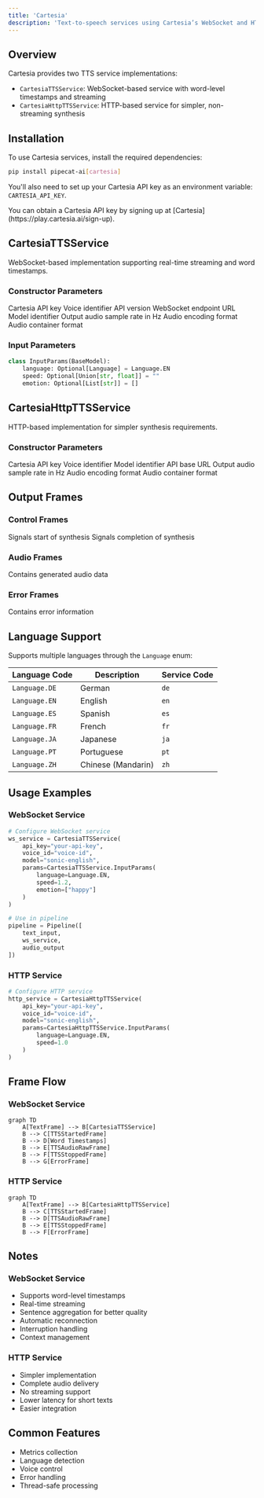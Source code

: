 ```yaml
---
title: 'Cartesia'
description: 'Text-to-speech services using Cartesia’s WebSocket and HTTP APIs'
---
```


## Overview

Cartesia provides two TTS service implementations:

- `CartesiaTTSService`: WebSocket-based service with word-level timestamps and streaming
- `CartesiaHttpTTSService`: HTTP-based service for simpler, non-streaming synthesis

## Installation

To use Cartesia services, install the required dependencies:

```bash
pip install pipecat-ai[cartesia]
```

You'll also need to set up your Cartesia API key as an environment variable: `CARTESIA_API_KEY`.

<Tip>
  You can obtain a Cartesia API key by signing up at
  [Cartesia](https://play.cartesia.ai/sign-up).
</Tip>

## CartesiaTTSService

WebSocket-based implementation supporting real-time streaming and word timestamps.

### Constructor Parameters

<ParamField path="api_key" type="str" required>
  Cartesia API key
</ParamField>

<ParamField path="voice_id" type="str" required>
  Voice identifier
</ParamField>

<ParamField path="cartesia_version" type="str" default="2024-06-10">
  API version
</ParamField>

<ParamField path="url" type="str" default="wss://api.cartesia.ai/tts/websocket">
  WebSocket endpoint URL
</ParamField>

<ParamField path="model" type="str" default="sonic-english">
  Model identifier
</ParamField>

<ParamField path="sample_rate" type="int" default="24000">
  Output audio sample rate in Hz
</ParamField>

<ParamField path="encoding" type="str" default="pcm_s16le">
  Audio encoding format
</ParamField>

<ParamField path="container" type="str" default="raw">
  Audio container format
</ParamField>

### Input Parameters

```python
class InputParams(BaseModel):
    language: Optional[Language] = Language.EN
    speed: Optional[Union[str, float]] = ""
    emotion: Optional[List[str]] = []
```

## CartesiaHttpTTSService

HTTP-based implementation for simpler synthesis requirements.

### Constructor Parameters

<ParamField path="api_key" type="str" required>
  Cartesia API key
</ParamField>

<ParamField path="voice_id" type="str" required>
  Voice identifier
</ParamField>

<ParamField path="model" type="str" default="sonic-english">
  Model identifier
</ParamField>

<ParamField path="base_url" type="str" default="https://api.cartesia.ai">
  API base URL
</ParamField>

<ParamField path="sample_rate" type="int" default="24000">
  Output audio sample rate in Hz
</ParamField>

<ParamField path="encoding" type="str" default="pcm_s16le">
  Audio encoding format
</ParamField>

<ParamField path="container" type="str" default="raw">
  Audio container format
</ParamField>

## Output Frames

### Control Frames

<ParamField path="TTSStartedFrame" type="Frame">
  Signals start of synthesis
</ParamField>

<ParamField path="TTSStoppedFrame" type="Frame">
  Signals completion of synthesis
</ParamField>

### Audio Frames

<ParamField path="TTSAudioRawFrame" type="Frame">
  Contains generated audio data
</ParamField>

### Error Frames

<ParamField path="ErrorFrame" type="Frame">
  Contains error information
</ParamField>

## Language Support

Supports multiple languages through the `Language` enum:

| Language Code | Description        | Service Code |
| ------------- | ------------------ | ------------ |
| `Language.DE` | German             | `de`         |
| `Language.EN` | English            | `en`         |
| `Language.ES` | Spanish            | `es`         |
| `Language.FR` | French             | `fr`         |
| `Language.JA` | Japanese           | `ja`         |
| `Language.PT` | Portuguese         | `pt`         |
| `Language.ZH` | Chinese (Mandarin) | `zh`         |

## Usage Examples

### WebSocket Service

```python
# Configure WebSocket service
ws_service = CartesiaTTSService(
    api_key="your-api-key",
    voice_id="voice-id",
    model="sonic-english",
    params=CartesiaTTSService.InputParams(
        language=Language.EN,
        speed=1.2,
        emotion=["happy"]
    )
)

# Use in pipeline
pipeline = Pipeline([
    text_input,
    ws_service,
    audio_output
])
```

### HTTP Service

```python
# Configure HTTP service
http_service = CartesiaHttpTTSService(
    api_key="your-api-key",
    voice_id="voice-id",
    model="sonic-english",
    params=CartesiaHttpTTSService.InputParams(
        language=Language.EN,
        speed=1.0
    )
)
```

## Frame Flow

### WebSocket Service

```mermaid
graph TD
    A[TextFrame] --> B[CartesiaTTSService]
    B --> C[TTSStartedFrame]
    B --> D[Word Timestamps]
    B --> E[TTSAudioRawFrame]
    B --> F[TTSStoppedFrame]
    B --> G[ErrorFrame]
```

### HTTP Service

```mermaid
graph TD
    A[TextFrame] --> B[CartesiaHttpTTSService]
    B --> C[TTSStartedFrame]
    B --> D[TTSAudioRawFrame]
    B --> E[TTSStoppedFrame]
    B --> F[ErrorFrame]
```

## Notes

### WebSocket Service

- Supports word-level timestamps
- Real-time streaming
- Sentence aggregation for better quality
- Automatic reconnection
- Interruption handling
- Context management

### HTTP Service

- Simpler implementation
- Complete audio delivery
- No streaming support
- Lower latency for short texts
- Easier integration

## Common Features

- Metrics collection
- Language detection
- Voice control
- Error handling
- Thread-safe processing
